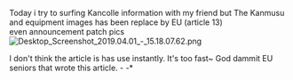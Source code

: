 Today i try to surfing Kancolle information with my friend but The Kanmusu and equipment images has been replace by EU (article 13) even announcement patch pics
[[File:Desktop_Screenshot_2019.04.01_-_15.18.07.62.png|thumb|left]]










I don't think the article is has use instantly. It's too fast~
God dammit EU seniors that wrote this article. - -*<ac_metadata title="IS ARTICLE 13 STRIKED THIS WIKI???"> </ac_metadata>